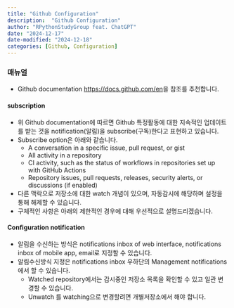 ```yaml
---
title: "Github Configuration"
description:  "Github Configuration"
author: "RPythonStudyGroup feat. ChatGPT"
date: "2024-12-17"
date-modified: "2024-12-18"
categories: [Github, Configuration]
---
```


### 매뉴얼
- Github documentation <https://docs.github.com/en>을 참조를 추천합니다.

#### subscription
- 위 Github documentation에 따르면 Github 특정활동에 대한 지속적인 업데이트를 받는 것을 notification(알림)을 subscribe(구독)한다고 표현하고 있습니다.
- Subscribe option은 아래와 같습니다.
    - A conversation in a specific issue, pull request, or gist
    - All activity in a repository
    - CI activity, such as the status of workflows in repositories set up with GitHub Actions
    - Repository issues, pull requests, releases, security alerts, or discussions (if enabled)
- 다른 맥락으로 저장소에 대한 watch 개념이 있으며, 자동감시에 해당하며 설정을 통해 해제할 수 있습니다.
- 구체적인 사항은 아래의 제한적인 경우에 대해 우선적으로 설명드리겠습니다.

#### Configuration notification
- 알림을 수신하는 방식은 notifications inbox of web interface, notifications inbox of mobile app, email로 지정할 수 있습니다.
- 알림수신방식 지정은 notifications inbox 우하단의 Management notifications에서 할 수 있습니다.
    - Watched repository에서는 감시중인 저장소 목록을 확인할 수 있고 일관 변경할 수 있습니다.
    - Unwatch 를 watching으로 변경할려면 개별저장소에서 해야 합니다.